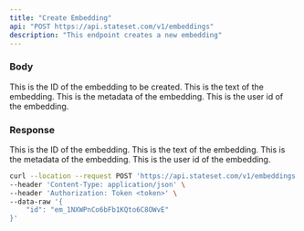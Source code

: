 ```yaml
---
title: "Create Embedding"
api: "POST https://api.stateset.com/v1/embeddings"
description: "This endpoint creates a new embedding"
---
```


### Body

<ParamField body="id" type="string">
  This is the ID of the embedding to be created.
</ParamField>

<ParamField body="knowledge" type="string">
  This is the text of the embedding.
</ParamField>

<ParamField body="metadata" type="string">
  This is the metadata of the embedding.
</ParamField>

<ParamField body="user_id" type="string">
  This is the user id of the embedding. 
</ParamField>

### Response

<ResponseField name="id" type="string">
  This is the ID of the embedding.
</ResponseField>

<ResponseField name="knowledge" type="string">
 This is the text of the embedding.
</ResponseField>

<ResponseField body="metadata" type="string">
  This is the metadata of the embedding.
</ResponseField>

<ResponseField name="user_id" type="string">
 This is the user id of the embedding.
</ResponseField>


<RequestExample>

```bash cURL
curl --location --request POST 'https://api.stateset.com/v1/embeddings' \
--header 'Content-Type: application/json' \
--header 'Authorization: Token <token>' \
--data-raw '{
    "id": "em_1NXWPnCo6bFb1KQto6C8OWvE"
}'
```

</RequestExample>